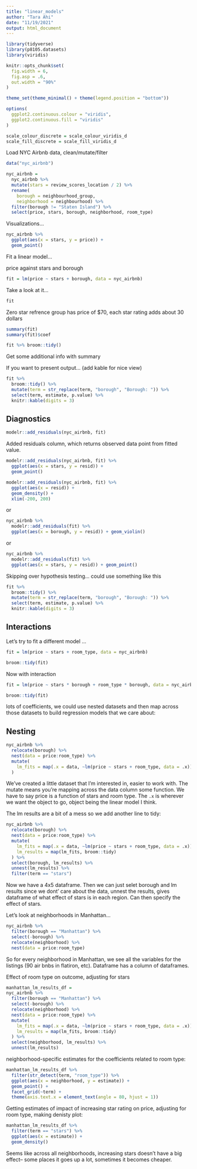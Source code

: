```yaml
---
title: "linear_models"
author: "Tara Ahi"
date: "11/19/2021"
output: html_document
---
```


```r
library(tidyverse)
library(p8105.datasets)
library(viridis)

knitr::opts_chunk$set(
  fig.width = 6,
  fig.asp = .6,
  out.width = "90%"
)

theme_set(theme_minimal() + theme(legend.position = "bottom"))

options(
  ggplot2.continuous.colour = "viridis",
  ggplot2.continuous.fill = "viridis"
)

scale_colour_discrete = scale_colour_viridis_d
scale_fill_discrete = scale_fill_viridis_d
```


Load NYC Airbnb data, clean/mutate/filter

```r
data("nyc_airbnb")

nyc_airbnb = 
  nyc_airbnb %>% 
  mutate(stars = review_scores_location / 2) %>% 
  rename(
    borough = neighbourhood_group,
    neighborhood = neighbourhood) %>% 
  filter(borough != "Staten Island") %>% 
  select(price, stars, borough, neighborhood, room_type)
```


Visualizations...

```r
nyc_airbnb %>% 
  ggplot(aes(x = stars, y = price)) +
  geom_point()
```


Fit a linear model...

price against stars and borough
```r
fit = lm(price ~ stars + borough, data = nyc_airbnb)
```

Take a look at it...

```r
fit
```

Zero star refrence group has price of $70, each star rating adds about 30 dollars

```r
summary(fit)
summary(fit)$coef

fit %>% broom::tidy()
```

Get some additional info with summary

If you want to present output... (add kable for nice view)

```r
fit %>% 
  broom::tidy() %>% 
  mutate(term = str_replace(term, "borough", "Borough: ")) %>% 
  select(term, estimate, p.value) %>% 
  knitr::kable(digits = 3)
```


## Diagnostics

```r
modelr::add_residuals(nyc_airbnb, fit)
```

Added residuals column, which returns observed data point from fitted value. 


```r
modelr::add_residuals(nyc_airbnb, fit) %>% 
  ggplot(aes(x = stars, y = resid)) +
  geom_point()

modelr::add_residuals(nyc_airbnb, fit) %>% 
  ggplot(aes(x = resid)) +
  geom_density() +
  xlim(-200, 200)
```

or

```r
nyc_airbnb %>% 
  modelr::add_residuals(fit) %>% 
  ggplot(aes(x = borough, y = resid)) + geom_violin()
```

or

```r
nyc_airbnb %>% 
  modelr::add_residuals(fit) %>% 
  ggplot(aes(x = stars, y = resid)) + geom_point()
```


Skipping over hypothesis testing... could use something like this

```r
fit %>% 
  broom::tidy() %>% 
  mutate(term = str_replace(term, "borough", "Borough: ")) %>% 
  select(term, estimate, p.value) %>% 
  knitr::kable(digits = 3)
```


## Interactions

Let's try to fit a different model ...

```r
fit = lm(price ~ stars + room_type, data = nyc_airbnb)

broom::tidy(fit)
```

Now with interaction

```r
fit = lm(price ~ stars * borough + room_type * borough, data = nyc_airbnb)

broom::tidy(fit)
```

lots of coefficients, we could use nested datasets and then map across those datasets to build regression models that we care about:


## Nesting

```r
nyc_airbnb %>% 
  relocate(borough) %>% 
  nest(data = price:room_type) %>% 
  mutate(
    lm_fits = map(.x = data, ~lm(price ~ stars + room_type, data = .x))
  )
```
We've created a little dataset that I'm interested in, easier to work with.
The mutate means you're mapping across the data column some function. We have to say price is a function of stars and room type. The `.x` is wherever we want the object to go, object being the linear model I think. 


The lm results are a bit of a mess so we add another line to tidy:

```r
nyc_airbnb %>% 
  relocate(borough) %>% 
  nest(data = price:room_type) %>% 
  mutate(
    lm_fits = map(.x = data, ~lm(price ~ stars + room_type, data = .x)),
    lm_results = map(lm_fits, broom::tidy)
  ) %>% 
  select(borough, lm_results) %>% 
  unnest(lm_results) %>% 
  filter(term == "stars")
```
Now we have a 4x5 dataframe.
Then we can just selet borough and lm results since we dont' care about the data, unnest the results, gives dataframe of what effect of stars is in each region.
Can then specify the effect of stars.


Let's look at neighborhoods in Manhattan...

```r
nyc_airbnb %>% 
  filter(borough == "Manhattan") %>% 
  select(-borough) %>% 
  relocate(neighborhood) %>% 
  nest(data = price:room_type)
```
So for every neighborhood in Manhattan, we see all the variables for the listings (90 air bnbs in flatiron, etc). Dataframe has a column of dataframes.



Effect of room type on outcome, adjusting for stars
```r
manhattan_lm_results_df = 
nyc_airbnb %>% 
  filter(borough == "Manhattan") %>% 
  select(-borough) %>% 
  relocate(neighborhood) %>% 
  nest(data = price:room_type) %>% 
  mutate(
    lm_fits = map(.x = data, ~lm(price ~ stars + room_type, data = .x)),
    lm_results = map(lm_fits, broom::tidy)
  ) %>% 
  select(neighborhood, lm_results) %>% 
  unnest(lm_results)
```


neighborhood-specific estimates for the coefficients related to room type:

```r
manhattan_lm_results_df %>% 
  filter(str_detect(term, "room_type")) %>% 
  ggplot(aes(x = neighborhood, y = estimate)) + 
  geom_point() + 
  facet_grid(~term) + 
  theme(axis.text.x = element_text(angle = 80, hjust = 1))
```


Getting estimates of impact of increasing star rating on price, adjusting for room type, making denisty plot:

```r
manhattan_lm_results_df %>% 
  filter(term == "stars") %>% 
  ggplot(aes(x = estimate)) +
  geom_density()
```
Seems like across all neighborhoods, increasing stars doesn't have a big effect-- some places it goes up a lot, sometimes it becomes cheaper. 








